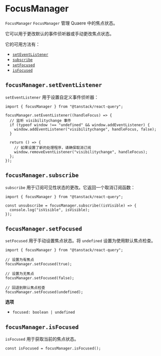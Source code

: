 # FocusManager

`FocusManager`
`FocusManager` 管理 Quaere 中的焦点状态。

它可以用于更改默认的事件侦听器或手动更改焦点状态。

它的可用方法有：

- [`setEventListener`](#focusmanagerseteventlistener)
- [`subscribe`](#focusmanagersubscribe)
- [`setFocused`](#focusmanagersetfocused)
- [`isFocused`](#focusmanagerisfocused)

## `focusManager.setEventListener`

`setEventListener` 用于设置自定义事件侦听器：

```tsx
import { focusManager } from "@tanstack/react-query";

focusManager.setEventListener((handleFocus) => {
  // 监听 visibilitychange 事件
  if (typeof window !== "undefined" && window.addEventListener) {
    window.addEventListener("visibilitychange", handleFocus, false);
  }

  return () => {
    // 如果设置了新的处理程序，请确保取消订阅
    window.removeEventListener("visibilitychange", handleFocus);
  };
});
```

## `focusManager.subscribe`

`subscribe` 用于订阅可见性状态的更改。它返回一个取消订阅函数：

```tsx
import { focusManager } from "@tanstack/react-query";

const unsubscribe = focusManager.subscribe((isVisible) => {
  console.log("isVisible", isVisible);
});
```

## `focusManager.setFocused`

`setFocused` 用于手动设置焦点状态。将 `undefined` 设置为使用默认焦点检查。

```tsx
import { focusManager } from "@tanstack/react-query";

// 设置为有焦点
focusManager.setFocused(true);

// 设置为无焦点
focusManager.setFocused(false);

// 回退到默认焦点检查
focusManager.setFocused(undefined);
```

**选项**

- `focused: boolean | undefined`

## `focusManager.isFocused`

`isFocused` 用于获取当前的焦点状态。

```tsx
const isFocused = focusManager.isFocused();
```
